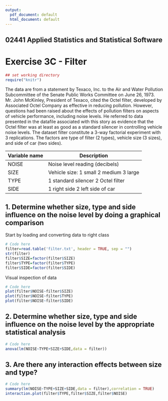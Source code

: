 ---
output:
  pdf_document: default
  html_document: default
---

## 02441 Applied Statistics and Statistical Software 
# Exercise 3C - Filter


```{r "setup", include=FALSE}
## set working directory
require("knitr")
```


The data are from a statement by Texaco, Inc. to the Air and Water Pollution Subcommittee of the
Senate Public Works Committee on June 26, 1973. Mr. John McKinley, President of Texaco, cited
the Octel filter, developed by Associated Octel Company as effective in reducing pollution. However,
questions had been raised about the effects of pollution filters on aspects of vehicle performance,
including noise levels. He referred to data presented in the datafile associated with this story as
evidence that the Octel filter was at least as good as a standard silencer in controlling vehicle
noise levels.
The dataset filter constitute a 3-way factorial experiment with 3 replications. The factors are type of
filter (2 types), vehicle size (3 sizes), and side of car (two sides).

Variable name | Description
------------- | -------------
NOISE | Noise level reading (decibels)
SIZE| Vehicle size: 1 small 2 medium 3 large
TYPE | 1 standard silencer 2 Octel filter
SIDE | 1 right side 2 left side of car


## 1. Determine whether size, type and side influence on the noise level by doing a graphical comparison
Start by loading and converting data to right class
```{r}
# Code here
filter=read.table('filter.txt', header = TRUE, sep = "")
str(filter)
filter$SIZE=factor(filter$SIZE)
filter$TYPE=factor(filter$TYPE)
filter$SIDE=factor(filter$SIDE)
```

Visual inspection of data
```{r}
# Code here
plot(filter$NOISE~filter$SIZE)
plot(filter$NOISE~filter$TYPE)
plot(filter$NOISE~filter$SIDE)
```
## 2. Determine whether size, type and side influence on the noise level by the appropriate statistical analysis
```{r}
# Code here
anova(lm(NOISE~TYPE+SIZE+SIDE,data = filter))
```

## 3. Are there any interaction effects between size and type?
```{r}
# Code here
summary(lm(NOISE~TYPE+SIZE+SIDE,data = filter),correlation = TRUE)
interaction.plot(filter$TYPE,filter$SIZE,filter$NOISE)
```

